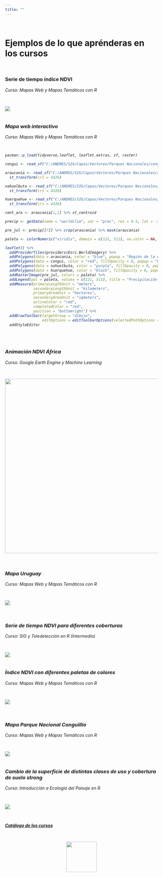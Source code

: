 ```yaml
---
title: ""
---
```


<br>

<h1> <strong> Ejemplos de lo que aprénderas en los cursos </strong> </h1>

<br>

<h3> <strong>Serie de tiempo índice NDVI</strong> </h3>

<p> <em> Curso: Mapas Web y Mapas Temáticos con R <em> </p>

<br>

![](images/mapita-01.png)
<br>
<br>

<h3> <strong> Mapa web interactivo </strong> </h3>

<p> <em> Curso: Mapas Web y Mapas Temáticos con R <em> </p>

<br>

```r
pacman::p_load(tidyverse,leaflet, leaflet.extras, sf, raster)

congui <- read_sf("C:/ANDRES/SIG/Capas/Vectores/Parques Nacionales/conguillio/conguillio.shp")

araucania <- read_sf("C:/ANDRES/SIG/Capas/Vectores/Parques Nacionales/araucania/araucania.shp") %>% 
  st_transform(crs = 4326)

nahuelbuta <- read_sf("C:/ANDRES/SIG/Capas/Vectores/Parques Nacionales/nahuelbuta/nahuelbuta.shp") %>% 
  st_transform(crs = 4326)

huerquehue <- read_sf("C:/ANDRES/SIG/Capas/Vectores/Parques Nacionales/huerquehue/huerquehue.shp") %>% 
  st_transform(crs = 4326)

cent_ara <- araucania[1,1] %>% st_centroid

precip <- getData(name = "worldclim", var = "prec", res = 0.5, lat = -38.64932, lon = -72.27468)

pre_jul <- precip[[7]] %>% crop(araucania) %>% mask(araucania)

paleta <- colorNumeric("viridis", domain = c(121, 511), na.color = NA, reverse = T)

leaflet() %>% 
  addProviderTiles(providers$Esri.WorldImagery) %>% 
  addPolygons(data = araucania, color = "blue", popup = "Región de la Araucanía") %>% 
  addPolygons(data = congui, color = "red", fillOpacity = 0, popup = "Parque Conguillío") %>% 
  addPolygons(data = nahuelbuta, color = "purple", fillOpacity = 0, popup = "Parque Nahuelbuta") %>% 
  addPolygons(data = huerquehue, color = "black", fillOpacity = 0, popup = "Parque Huerquehue") %>% 
  addRasterImage(pre_jul, colors = paleta) %>% 
  addLegend(pal = paleta, values = c(121, 511), title = "Precipitación (mm)", opacity = 1) %>% 
  addMeasure(primaryLengthUnit = "meters",
             secondaryLengthUnit = "kilometers",
             primaryAreaUnit = "hectares",
             secondaryAreaUnit = "sqmeters",
             activeColor = "red",
             completedColor = "red",
             position = "bottomright") %>% 
  addDrawToolbar(targetGroup = "dibujo",
                 editOptions = editToolbarOptions(selectedPathOptions = selectedPathOptions())) %>%
  addStyleEditor

```
<br>
<br>

<h3> <strong> Animación NDVI África </strong> </h3>

<p> <em> Curso: Google Earth Engine y Machine Learning <em> </p>

<br>

![](images/modis-ndvi-time-series-animation.gif){width="574"}<br>
<br>
<br>

<h3> <strong> Mapa Uruguay </strong> </h3>

<p> <em> Curso: Mapas Web y Mapas Temáticos con R <em> </p>

<br>

![](images/mapa_uruguay.png)<br>
<br>
<br>

<h3> <strong> Serie de tiempo NDVI para diferentes coberturas </strong> </h3>

<p> <em> Curso: SIG y Teledetección en R (Intermedio) <em> </p>

<br>

![](images/NDVI_ts.png)
<br>
<br>

<h3> <strong> Índice NDVI con diferentes paletas de colores </h3> </strong>

<p> <em> Curso: Mapas Web y Mapas Temáticos con R <em> </p>

<br>

![](images/map_colors.png)<br>
<br>
<br>

<h3> <strong> Mapa Parque Nacional Conguillío </strong> </h3>

<p> <em> Curso: Mapas Web y Mapas Temáticos con R <em> </p>

<br>

![](images/mapa_final.png)
<br>
<br>

<h3> <strong> Cambio de la superficie de distintas clases de uso y cobertura de  suelo strong </strong> </h3>

<p> <em> Curso: Introducción a Ecología del Paisaje en R <em> </p>

<br>

![](images/plot_lulc.png)

<br>

[**Catálogo de los cursos**](https://geostyle.github.io/cursos.html)

<br>

<center>
![](images/logo_final.png){width="100"}
</center>